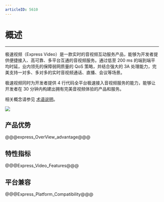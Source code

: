 ```yaml
---
articleID: 5610
---
```

# 概述

---

极速视频（Express Video）是一款实时的音视频互动服务产品，能够为开发者提供便捷接入、高可靠、多平台互通的音视频服务。通过低至 200 ms 的端到端平均时延，业内领先的保障弱网质量的 QoS 策略，并结合强大的 3A 处理能力，完美支持一对多、多对多的实时音视频通话、直播、会议等场景。

极速视频同时为开发者提供 4 行代码全平台极速接入音视频服务的能力，能够让开发者在 30 分钟内构建出拥有完美音视频体验的产品和服务。
 
相关概念请参见 [术语说明](#5390)。

![](/Pics/Common/videocall.png)

 


## 产品优势


@@@express_OverView_advantage@@@

## 特性指标

@@@Express_Video_Features@@@

## 平台兼容

@@@Express_Platform_Compatibility@@@
